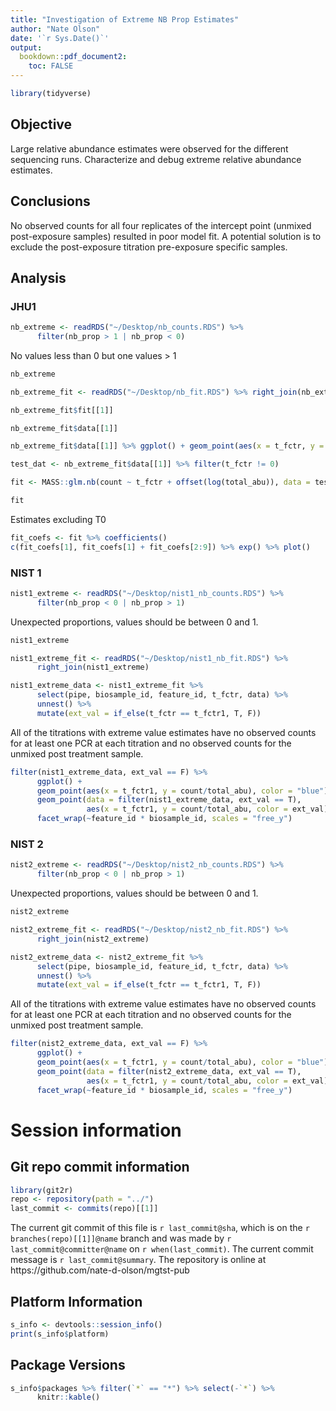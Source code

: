```yaml
---
title: "Investigation of Extreme NB Prop Estimates"
author: "Nate Olson"
date: '`r Sys.Date()`'
output:
  bookdown::pdf_document2: 
    toc: FALSE
---
```



```r
library(tidyverse)
```

## Objective
Large relative abundance estimates were observed for the different sequencing runs. 
Characterize and debug extreme relative abundance estimates.

## Conclusions
No observed counts for all four replicates of the intercept point (unmixed post-exposure samples) resulted in poor model fit. 
A potential solution is to exclude the post-exposure titration pre-exposure specific samples. 

## Analysis
### JHU1
```r
nb_extreme <- readRDS("~/Desktop/nb_counts.RDS") %>% 
      filter(nb_prop > 1 | nb_prop < 0)
```

No values less than 0 but one values > 1
```r
nb_extreme
```

```r
nb_extreme_fit <- readRDS("~/Desktop/nb_fit.RDS") %>% right_join(nb_extreme)
```
```r
nb_extreme_fit$fit[[1]]
```


```r
nb_extreme_fit$data[[1]]
```

```r
nb_extreme_fit$data[[1]] %>% ggplot() + geom_point(aes(x = t_fctr, y = count/total_abu))
```


```r
test_dat <- nb_extreme_fit$data[[1]] %>% filter(t_fctr != 0)
```

```r
fit <- MASS::glm.nb(count ~ t_fctr + offset(log(total_abu)), data = test_dat, link = "log")
```

```r
fit
```

Estimates excluding T0 
```r
fit_coefs <- fit %>% coefficients()
c(fit_coefs[1], fit_coefs[1] + fit_coefs[2:9]) %>% exp() %>% plot()
```

### NIST 1
```r
nist1_extreme <- readRDS("~/Desktop/nist1_nb_counts.RDS") %>% 
      filter(nb_prop < 0 | nb_prop > 1)
```

Unexpected proportions, values should be between 0 and 1. 
```r
nist1_extreme
```

```r
nist1_extreme_fit <- readRDS("~/Desktop/nist1_nb_fit.RDS") %>% 
      right_join(nist1_extreme)
```

```r
nist1_extreme_data <- nist1_extreme_fit %>% 
      select(pipe, biosample_id, feature_id, t_fctr, data) %>% 
      unnest() %>% 
      mutate(ext_val = if_else(t_fctr == t_fctr1, T, F)) 
```

All of the titrations with extreme value estimates have no observed counts for at least one PCR at each titration and no observed counts for the unmixed post treatment sample. 

```r
filter(nist1_extreme_data, ext_val == F) %>% 
      ggplot() + 
      geom_point(aes(x = t_fctr1, y = count/total_abu), color = "blue") + 
      geom_point(data = filter(nist1_extreme_data, ext_val == T), 
                 aes(x = t_fctr1, y = count/total_abu, color = ext_val), color = "orange") + 
      facet_wrap(~feature_id * biosample_id, scales = "free_y")
```


### NIST 2
```r
nist2_extreme <- readRDS("~/Desktop/nist2_nb_counts.RDS") %>% 
      filter(nb_prop < 0 | nb_prop > 1)
```

Unexpected proportions, values should be between 0 and 1. 
```r
nist2_extreme
```

```r
nist2_extreme_fit <- readRDS("~/Desktop/nist2_nb_fit.RDS") %>% 
      right_join(nist2_extreme)
```

```r
nist2_extreme_data <- nist2_extreme_fit %>% 
      select(pipe, biosample_id, feature_id, t_fctr, data) %>% 
      unnest() %>% 
      mutate(ext_val = if_else(t_fctr == t_fctr1, T, F)) 
```

All of the titrations with extreme value estimates have no observed counts for at least one PCR at each titration and no observed counts for the unmixed post treatment sample. 

```r
filter(nist2_extreme_data, ext_val == F) %>% 
      ggplot() + 
      geom_point(aes(x = t_fctr1, y = count/total_abu), color = "blue") + 
      geom_point(data = filter(nist2_extreme_data, ext_val == T), 
                 aes(x = t_fctr1, y = count/total_abu, color = ext_val), color = "orange") + 
      facet_wrap(~feature_id * biosample_id, scales = "free_y")
```


# Session information 

## Git repo commit information
```r
library(git2r)
repo <- repository(path = "../")
last_commit <- commits(repo)[[1]]
```

The current git commit of this file is `r last_commit@sha`, which is on the `r branches(repo)[[1]]@name` branch and was made by `r last_commit@committer@name` on `r when(last_commit)`. The current commit message is `r last_commit@summary`. The repository is online at https://github.com/nate-d-olson/mgtst-pub  


## Platform Information
```r
s_info <- devtools::session_info()
print(s_info$platform)
```


## Package Versions
```r
s_info$packages %>% filter(`*` == "*") %>% select(-`*`) %>% 
      knitr::kable()
```
